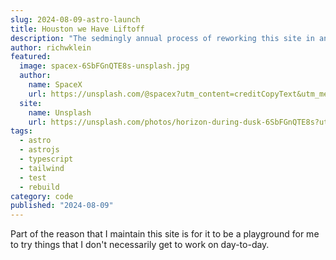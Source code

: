 ```yaml
---
slug: 2024-08-09-astro-launch
title: Houston we Have Liftoff
description: "The sedmingly annual process of reworking this site in another framework."
author: richwklein
featured:
  image: spacex-6SbFGnQTE8s-unsplash.jpg
  author:
    name: SpaceX
    url: https://unsplash.com/@spacex?utm_content=creditCopyText&utm_medium=referral&utm_source=unsplash
  site:
    name: Unsplash
    url: https://unsplash.com/photos/horizon-during-dusk-6SbFGnQTE8s?utm_content=creditCopyText&utm_medium=referral&utm_source=unsplash
tags:
  - astro
  - astrojs
  - typescript
  - tailwind
  - test
  - rebuild
category: code
published: "2024-08-09"
---
```


Part of the reason that I maintain this site is for it to be a playground for me to try things that I don't necessarily get to work on day-to-day.

